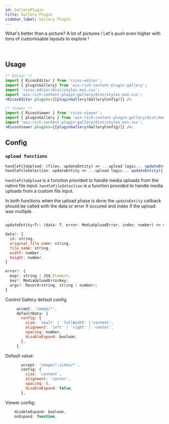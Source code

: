 ```yaml
---
id: GalleryPlugin
title: Gallery Plugin
sidebar_label: Gallery Plugin
---
```



What's better than a picture? A lot of pictures !
Let's push even higher with tons of customisable layouts to explore !

<div className="card">
  <RicosEditorWithMobile
    content={content('Add A beutiful gallery!')}
    placeholder={'Type here!'}
    plugins={[pluginGallery()]}
  >
  <RichContentEditor helpers={{handleFileUpload: mockImageNativeUploadFunc}} />
  </RicosEditorWithMobile>
</div>
<br />

## Usage

```jsx
/* Editor */
import { RicosEditor } from 'ricos-editor';
import { pluginGallery} from 'wix-rich-content-plugin-gallery';
import 'ricos-editor/dist/styles.min.css';
import 'wix-rich-content-plugin-gallery/dist/styles.min.css';
<RicosEditor plugins={[pluginGallery(GalleryConfig)]} />

/* Viewer */
import { RicosViewer } from 'ricos-viewer';
import { pluginGallery } from 'wix-rich-content-plugin-gallery/dist/module.viewer';
import 'wix-rich-content-plugin-gallery/dist/styles.min.css';
<RicosViewer plugins={[pluginGallery(GalleryConfig)]} />;
```

## Config

### `upload functions`

```jsx
handleFileUpload: (files, updateEntity) => ...upload logic... updateEntity({ data, error });
handleFileSelection: updateEntity => ...upload logic... updateEntity({ data, error })
```

`handleFileUpload` is a function provided to handle media uploads from the native file input.
`handleFileSelection` is a function provided to handle media uploads from a custom file input.

In both functions when the upload phase is done the `updateEntity` callback should be called with the data or error if occured and index if the upload was multiple.

```jsx

updateEntity<T>: (data: T, error: MediaUploadError, index: number) => void 

data?: {
  id: string,
  original_file_name: string,
  file_name: string,
  width: number,
  height: number,
}

error?: {
  msg?: string | JSX.Element;
  key?: MediaUploadErrorKey;
  args?: Record<string, string | number>;
}
```

Control Gallery default config

```jsx
     accept: 'image/*',
     defaultData: {
       config: {
         size: 'small' | 'fullWidth' |'content',
         alignment: 'left' | 'right' | 'center',
         spacing: number,
         disableExpand: boolean,
       },
     },
```

Default value:

```jsx
       accept: 'image/*,video/*',
       config: {
         size: 'content',
         alignment: 'center',
         spacing: 0,
         disableExpand: false,
       },
```

Viewer config:

```jsx
    disableExpand: boolean,
    onExpand: function,
```

<br />


